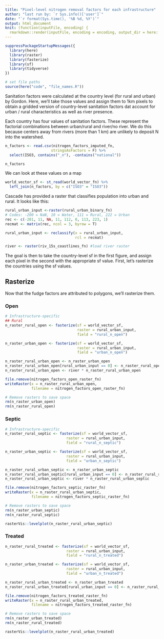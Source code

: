 ```yaml
---
title: "Pixel-level nitrogen removal factors for each infrastructure"
author: "last run by: `r Sys.info()['user']`"
date: "`r format(Sys.time(), '%B %d, %Y')`"
output: html_document
knit: (function(inputFile, encoding) {
  rmarkdown::render(inputFile, encoding = encoding, output_dir = here::here("docs", "1_sanfact")) })
---
```


```r
suppressPackageStartupMessages({
  library(here)
  library(raster)
  library(fasterize)
  library(sf)
  library(tidyverse)
})

# set file paths
source(here("code", "file_names.R"))
```

Sanitation factors were calculated at the country level (for rural and urban) by Gordon. Here, we'll take those values and assign them to 1km pixels to obtain a gridded version of country-level sanitation factors dat account for urban / rural characteristics as well as river presence.

Each country has four values of sanitation factors. These represent the factorial combinations between urban/rural and river/no river. We do this because centers away from rivers (more than 1 km) are unlikely to deposit N into the watershed.

```r
n_factors <- read.csv(nitrogen_factors_imputed_fn,
                     stringsAsFactors = F) %>% 
  select(ISO3, contains("_n"), -contains("national"))

n_factors
```

We can look at these values on a map

```r
world_vector_sf <- st_read(world_vector_fn) %>% 
  left_join(n_factors, by = c("ISO3" = "ISO3"))
```

Cascade has provided a raster that classifies population into urban and rural. It looks like this:

```r
rural_urban_input <-raster(rural_urban_binary_fn)
# Codes: -200 = NaN, 10 = Water, 111 = Rural, 222 = Urban
rec <- c(-201, 11, NA, 11, 112, 0, 113, 223, 1)
recmat <- matrix(rec, ncol = 3, byrow = T)

rural_urban_input <- reclassify(x = rural_urban_input,
                                rcl = recmat)
```

```r
river <- raster(riv_15s_coastlines_fn) #load river raster
```

The goal is then to take the country-level sf in the first figure, and assign each pixel in the second with the appropriate sf value. First, let's rasterize the countries using the sf values.

## Rasterize

Now that the fudge factors are attributed to polygons, we'll rasterize them.

### Open

```r
# Infrastructure-specific
## Rural
n_raster_rural_open <- fasterize(sf = world_vector_sf,
                                 raster = rural_urban_input,
                                 field = "rural_n_open")

n_raster_urban_open <- fasterize(sf = world_vector_sf,
                                 raster = rural_urban_input,
                                 field = "urban_n_open")
```

```r
n_raster_rural_urban_open <- n_raster_urban_open
n_raster_rural_urban_open[rural_urban_input == 0] <- n_raster_rural_open[rural_urban_input == 0]
n_raster_rural_urban_open <- river * n_raster_rural_urban_open
```

```r
file.remove(nitrogen_factors_open_raster_fn)
writeRaster(x = n_raster_rural_urban_open,
            filename = nitrogen_factors_open_raster_fn)

# Remove rasters to save space
rm(n_raster_urban_open)
rm(n_raster_rural_open)
```


### Septic

```r
# Infrastructure-specific
n_raster_rural_septic <- fasterize(sf = world_vector_sf,
                            raster = rural_urban_input,
                            field = "rural_n_septic")

n_raster_urban_septic <- fasterize(sf = world_vector_sf,
                            raster = rural_urban_input,
                            field = "urban_n_septic")
```

```r
n_raster_rural_urban_septic <- n_raster_urban_septic
n_raster_rural_urban_septic[rural_urban_input == 0] <- n_raster_rural_septic[rural_urban_input == 0]
n_raster_rural_urban_septic <- river * n_raster_rural_urban_septic
```

```r
file.remove(nitrogen_factors_septic_raster_fn)
writeRaster(x = n_raster_rural_urban_septic,
            filename = nitrogen_factors_septic_raster_fn)

# Remove rasters to save space
rm(n_raster_urban_septic)
rm(n_raster_rural_septic)
```

```r
rasterVis::levelplot(n_raster_rural_urban_septic)
```


### Treated

```r
n_raster_rural_treated <- fasterize(sf = world_vector_sf,
                            raster = rural_urban_input,
                            field = "rural_n_treated")

n_raster_urban_treated <- fasterize(sf = world_vector_sf,
                            raster = rural_urban_input,
                            field = "urban_n_treated")
```

```r
n_raster_rural_urban_treated <- n_raster_urban_treated
n_raster_rural_urban_treated[rural_urban_input == 0] <- n_raster_rural_treated[rural_urban_input == 0]
```

```r
file.remove(nitrogen_factors_treated_raster_fn)
writeRaster(x = n_raster_rural_urban_treated,
            filename = nitrogen_factors_treated_raster_fn)

# Remove rasters to save space
rm(n_raster_urban_treated)
rm(n_raster_rural_treated)
```


```r
rasterVis::levelplot(n_raster_rural_urban_treated)
```























